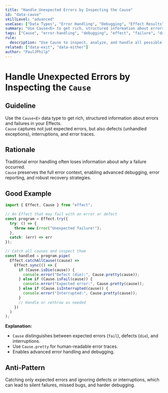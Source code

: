 ```yaml
---
title: "Handle Unexpected Errors by Inspecting the Cause"
id: "data-cause"
skillLevel: "advanced"
useCase: ["Data Types", "Error Handling", "Debugging", "Effect Results"]
summary: "Use Cause<E> to get rich, structured information about errors and failures, including defects, interruptions, and error traces."
tags: ["Cause", "error-handling", "debugging", "effect", "failure", "data-type"]
rule:
  description: "Use Cause to inspect, analyze, and handle all possible failure modes of an Effect, including expected errors, defects, and interruptions."
related: ["data-exit", "data-either"]
author: "PaulJPhilp"
---
```


# Handle Unexpected Errors by Inspecting the `Cause`

## Guideline

Use the `Cause<E>` data type to get rich, structured information about errors and failures in your Effects.  
`Cause` captures not just expected errors, but also defects (unhandled exceptions), interruptions, and error traces.

## Rationale

Traditional error handling often loses information about *why* a failure occurred.  
`Cause` preserves the full error context, enabling advanced debugging, error reporting, and robust recovery strategies.

## Good Example

```typescript
import { Effect, Cause } from "effect";

// An Effect that may fail with an error or defect
const program = Effect.try({
  try: () => {
    throw new Error("Unexpected failure!");
  },
  catch: (err) => err
});

// Catch all causes and inspect them
const handled = program.pipe(
  Effect.catchAllCause((cause) =>
    Effect.sync(() => {
      if (Cause.isDie(cause)) {
        console.error("Defect (die):", Cause.pretty(cause));
      } else if (Cause.isFail(cause)) {
        console.error("Expected error:", Cause.pretty(cause));
      } else if (Cause.isInterrupted(cause)) {
        console.error("Interrupted:", Cause.pretty(cause));
      }
      // Handle or rethrow as needed
    })
  )
);
```

**Explanation:**  
- `Cause` distinguishes between expected errors (`fail`), defects (`die`), and interruptions.
- Use `Cause.pretty` for human-readable error traces.
- Enables advanced error handling and debugging.

## Anti-Pattern

Catching only expected errors and ignoring defects or interruptions, which can lead to silent failures, missed bugs, and harder debugging.